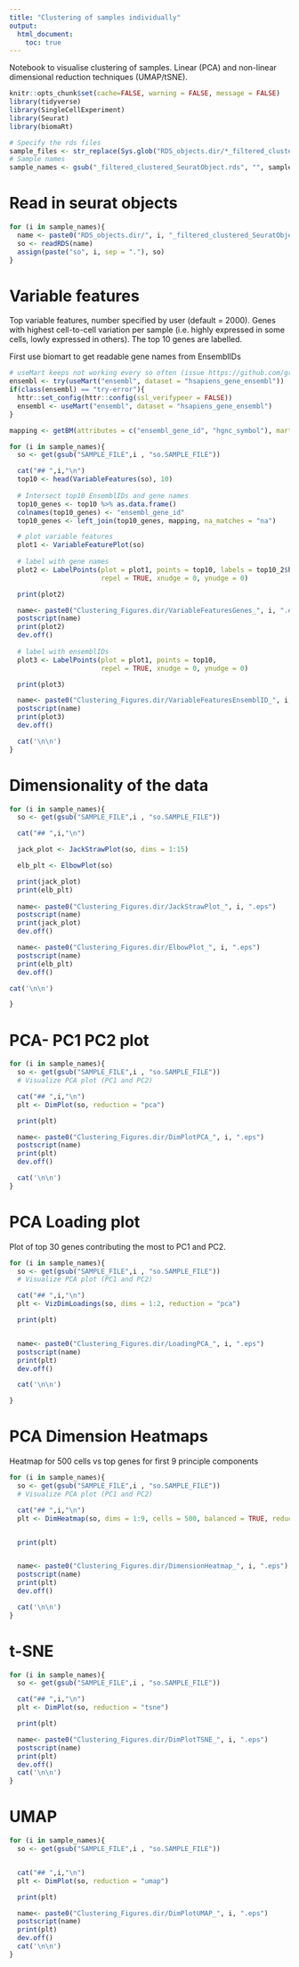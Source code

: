 ```yaml
---
title: "Clustering of samples individually"
output:
  html_document:
    toc: true
---
```


Notebook to visualise clustering of samples. Linear (PCA) and non-linear dimensional reduction techniques (UMAP/tSNE).

```r
knitr::opts_chunk$set(cache=FALSE, warning = FALSE, message = FALSE)
library(tidyverse)
library(SingleCellExperiment)
library(Seurat)
library(biomaRt)

# Specify the rds files
sample_files <- str_replace(Sys.glob("RDS_objects.dir/*_filtered_clustered_SeuratObject.rds"), "RDS_objects.dir/", "")
# Sample names
sample_names <- gsub("_filtered_clustered_SeuratObject.rds", "", sample_files)
```

# Read in seurat objects

```r
for (i in sample_names){
  name <- paste0("RDS_objects.dir/", i, "_filtered_clustered_SeuratObject.rds")
  so <- readRDS(name)
  assign(paste("so", i, sep = "."), so)
}
```

# Variable features {.tabset .tabset-fade}
Top variable features, number specified by user (default = 2000). Genes with highest cell-to-cell variation per sample (i.e. highly expressed in some cells, lowly expressed in others). The top 10 genes are labelled.

First use biomart to get readable gene names from EnsemblIDs

```r
# useMart keeps not working every so often (issue https://github.com/grimbough/biomaRt/issues/31)
ensembl <- try(useMart("ensembl", dataset = "hsapiens_gene_ensembl"))
if(class(ensembl) == "try-error"){
  httr::set_config(httr::config(ssl_verifypeer = FALSE))
  ensembl <- useMart("ensembl", dataset = "hsapiens_gene_ensembl")
}

mapping <- getBM(attributes = c("ensembl_gene_id", "hgnc_symbol"), mart = ensembl)


```


```r

for (i in sample_names){
  so <- get(gsub("SAMPLE_FILE",i , "so.SAMPLE_FILE"))

  cat("## ",i,"\n")
  top10 <- head(VariableFeatures(so), 10)
  
  # Intersect top10 EnsemblIDs and gene names
  top10_genes <- top10 %>% as.data.frame() 
  colnames(top10_genes) <- "ensembl_gene_id"
  top10_genes <- left_join(top10_genes, mapping, na_matches = "na") 

  # plot variable features
  plot1 <- VariableFeaturePlot(so)
  
  # label with gene names
  plot2 <- LabelPoints(plot = plot1, points = top10, labels = top10_2$hgnc_symbol, 
                       repel = TRUE, xnudge = 0, ynudge = 0)

  print(plot2)

  name<- paste0("Clustering_Figures.dir/VariableFeaturesGenes_", i, ".eps")
  postscript(name)
  print(plot2)
  dev.off()
  
  # label with ensemblIDs
  plot3 <- LabelPoints(plot = plot1, points = top10,  
                       repel = TRUE, xnudge = 0, ynudge = 0)

  print(plot3)

  name<- paste0("Clustering_Figures.dir/VariableFeaturesEnsemblID_", i, ".eps")
  postscript(name)
  print(plot3)
  dev.off()

  cat('\n\n')
}

```

# Dimensionality of the data {.tabset .tabset-fade}

```r

for (i in sample_names){
  so <- get(gsub("SAMPLE_FILE",i , "so.SAMPLE_FILE"))

  cat("## ",i,"\n")

  jack_plot <- JackStrawPlot(so, dims = 1:15)

  elb_plt <- ElbowPlot(so)

  print(jack_plot)
  print(elb_plt)
  
  name<- paste0("Clustering_Figures.dir/JackStrawPlot_", i, ".eps")
  postscript(name)
  print(jack_plot)
  dev.off()

  name<- paste0("Clustering_Figures.dir/ElbowPlot_", i, ".eps")
  postscript(name)
  print(elb_plt)
  dev.off()

cat('\n\n')

}
```


# PCA- PC1 PC2 plot {.tabset .tabset-fade}

```r

for (i in sample_names){
  so <- get(gsub("SAMPLE_FILE",i , "so.SAMPLE_FILE"))
  # Visualize PCA plot (PC1 and PC2)

  cat("## ",i,"\n")
  plt <- DimPlot(so, reduction = "pca")

  print(plt)

  name<- paste0("Clustering_Figures.dir/DimPlotPCA_", i, ".eps")
  postscript(name)
  print(plt)
  dev.off()

  cat('\n\n')
} 
```

# PCA Loading plot {.tabset .tabset-fade}
Plot of top 30 genes contributing the most to PC1 and PC2.

```r

for (i in sample_names){
  so <- get(gsub("SAMPLE_FILE",i , "so.SAMPLE_FILE"))
  # Visualize PCA plot (PC1 and PC2)

  cat("## ",i,"\n")
  plt <- VizDimLoadings(so, dims = 1:2, reduction = "pca")

  print(plt)


  name<- paste0("Clustering_Figures.dir/LoadingPCA_", i, ".eps")
  postscript(name)
  print(plt)
  dev.off()

  cat('\n\n')

}
```

# PCA Dimension Heatmaps {.tabset .tabset-fade}
Heatmap for 500 cells vs top genes for first 9 principle components

```r

for (i in sample_names){
  so <- get(gsub("SAMPLE_FILE",i , "so.SAMPLE_FILE"))
  # Visualize PCA plot (PC1 and PC2)

  cat("## ",i,"\n")
  plt <- DimHeatmap(so, dims = 1:9, cells = 500, balanced = TRUE, reduction = "pca")


  print(plt)


  name<- paste0("Clustering_Figures.dir/DimensionHeatmap_", i, ".eps")
  postscript(name)
  print(plt)
  dev.off()

  cat('\n\n')
}
```


# t-SNE {.tabset .tabset-fade}

```r

for (i in sample_names){
  so <- get(gsub("SAMPLE_FILE",i , "so.SAMPLE_FILE"))

  cat("## ",i,"\n")
  plt <- DimPlot(so, reduction = "tsne")

  print(plt)

  name<- paste0("Clustering_Figures.dir/DimPlotTSNE_", i, ".eps")
  postscript(name)
  print(plt)
  dev.off()
  cat('\n\n')
}
```


# UMAP {.tabset .tabset-fade}

```r

for (i in sample_names){
  so <- get(gsub("SAMPLE_FILE",i , "so.SAMPLE_FILE"))


  cat("## ",i,"\n")
  plt <- DimPlot(so, reduction = "umap")

  print(plt)

  name<- paste0("Clustering_Figures.dir/DimPlotUMAP_", i, ".eps")
  postscript(name)
  print(plt)
  dev.off()
  cat('\n\n')
}
```
